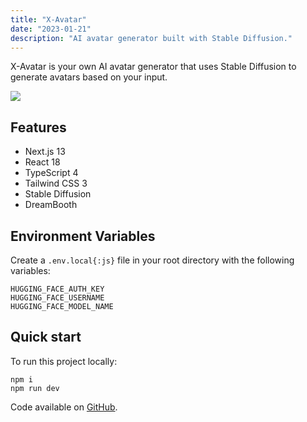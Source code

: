 ```yaml
---
title: "X-Avatar"
date: "2023-01-21"
description: "AI avatar generator built with Stable Diffusion."
---
```


X-Avatar is your own AI avatar generator that uses Stable Diffusion to generate avatars based on your input.

<Img
  src="/images/posts/x-avatar.png"
  width={2154}
  height={1232}
  caption="AI avatar generator built with Stable Diffusion"
/>

## Features

- Next.js 13
- React 18
- TypeScript 4
- Tailwind CSS 3
- Stable Diffusion
- DreamBooth

## Environment Variables

Create a `.env.local{:js}` file in your root directory with the following variables:

```env title=".env.local"
HUGGING_FACE_AUTH_KEY
HUGGING_FACE_USERNAME
HUGGING_FACE_MODEL_NAME
```

## Quick start

To run this project locally:

```shell title="Terminal"
npm i
npm run dev
```

Code available on [GitHub](https://github.com/eneax/x-avatar).
